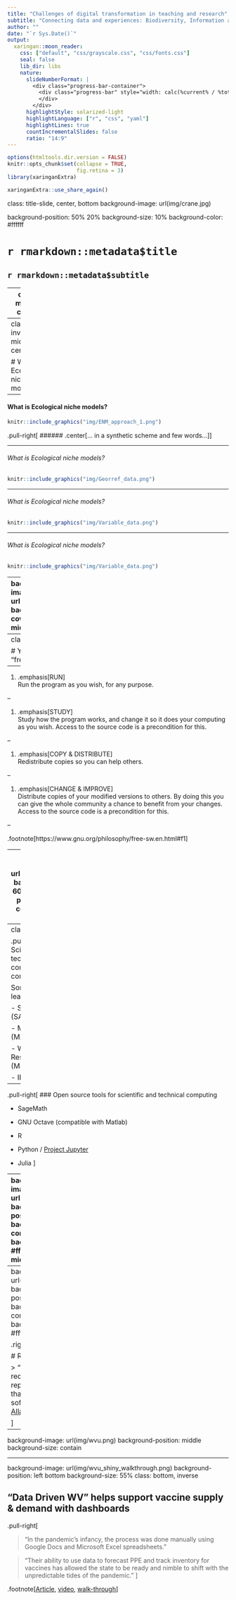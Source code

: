 ```yaml
---
title: "Challenges of digital transformation in teaching and research"
subtitle: "Connecting data and experiences: Biodiversity, Information and Communication Technologies in Brazil"
author: ""
date: "`r Sys.Date()`"
output:
  xaringan::moon_reader:
    css: ["default", "css/grayscale.css", "css/fonts.css"]
    seal: false 
    lib_dir: libs
    nature:
      slideNumberFormat: |
        <div class="progress-bar-container">
          <div class="progress-bar" style="width: calc(%current% / %total% * 100%);">
          </div>
        </div>
      highlightStyle: solarized-light
      highlightLanguage: ["r", "css", "yaml"]
      highlightLines: true
      countIncrementalSlides: false
      ratio: "14:9" 
---
```


```r
options(htmltools.dir.version = FALSE)
knitr::opts_chunk$set(collapse = TRUE,
                      fig.retina = 3)
library(xaringanExtra)
```

```r
xaringanExtra::use_share_again()
```

class: title-slide, center, bottom
background-image: url(img/crane.jpg) 

background-position: 50% 20%
background-size: 10%
background-color: #ffffff

# `r rmarkdown::metadata$title`

## `r rmarkdown::metadata$subtitle`

<!--`r rmarkdown::metadata$author` · [alison.rbind.io](https://alison.rbind.io/)--> 


---
class: middle, center

# What Am I Talk ?

### 1-Ecological niche models, a currently popular approach <br />
### 2-modleR <br />
### 3-Computational challanges<br />

---
class: inverse, middle, center

# What is Ecological niche models?

---
#### What is Ecological niche models? 

```r
knitr::include_graphics("img/ENM_approach_1.png")
```
.pull-right[
###### .center[... in a synthetic scheme and few words...]
]

---

###### What is Ecological niche models? 

```r
knitr::include_graphics("img/Georref_data.png")
```

---

###### What is Ecological niche models? 

```r
knitr::include_graphics("img/Variable_data.png")
```

---

###### What is Ecological niche models? 

```r
knitr::include_graphics("img/Variable_data.png")
```

---
background-image: url(img/donut.png)
background-size: cover
class: middle, center

# "Continuação da figura com esquema,<br> not free donuts."

.pull-left[
## .center[`r emo::ji("heavy_check_mark")`<br>`r fontawesome::fa("microphone-alt")`]
]

.pull-right[

## .center[`r emo::ji("heavy_multiplication_x")`<br>`r fontawesome::fa("money-bill-alt")`]
]

???

Richard Stallman summarized the nature of *libre* in a slogan that I'll adapt here

Both meanings of free are relevant here!


---
class: middle

# You as a user are "free" to...


--

1. .emphasis[RUN]<br>Run the program as you wish, for any purpose.

--

1. .emphasis[STUDY]<br>Study how the program works, and change it so it does your computing as you wish. Access to the source code is a precondition for this.

--

1. .emphasis[COPY & DISTRIBUTE]<br>Redistribute copies so you can help others.

--

1. .emphasis[CHANGE & IMPROVE]<br>Distribute copies of your modified versions to others. By doing this you can give the whole community a chance to benefit from your changes. Access to the source code is a precondition for this.

--

.footnote[https://www.gnu.org/philosophy/free-sw.en.html#f1]

---
background-image: url(img/puppy.png)
background-size: 60%
background-position: bottom center
class: top center


# "Think free as in a free puppy?"


---
class: middle

.pull-left[
### Scientific & technical computing companies

Some traditional leaders:

- SAS Institute (SAS/JMP)

- MathWorks (MATLAB)

- Wolfram Research (Mathematica)

- IBM (SPSS)
]

--

.pull-right[
### Open source tools for scientific and technical computing 

- SageMath

- GNU Octave (compatible with Matlab)

- R 

- Python / [Project Jupyter](https://jupyter.org/)

- Julia
]



---
background-image: url(img/cranes.jpg)
background-position: left
background-size: contain
background-color: #ffffff
class: middle

.right-column[

# Benefits of FLOSS

- actual functionality

- accessibility

- resiliency

- participatory

- reproducibility
]

???

A single software vendor is fundamentally incapable of keeping up with the breadth and depth of methodological innovation that occurs in science.

---
background-image: url(img/cranes.jpg)
background-position: left
background-size: contain
background-color: #ffffff
class: middle

.right-column[

# Reproducibility

> "The baseline requirement for reproducibility is that I can run your software!"
>
> [J.J. Allaire](https://youtu.be/DskltmWKOVY)


]

---
background-image: url(img/wvu.png)
background-position: middle
background-size: contain

---
background-image: url(img/wvu_shiny_walkthrough.png)
background-position: left bottom
background-size: 55%
class: bottom, inverse

## "Data Driven WV" helps support vaccine supply & demand with dashboards

.pull-right[

> "In the pandemic’s infancy, the process was done manually using Google Docs and Microsoft Excel spreadsheets."

> "Their ability to use data to forecast PPE and track inventory for vaccines has allowed the state to be ready and nimble to shift with the unpredictable tides of the pandemic."
]

.footnote[[Article](https://www.wvnews.com/data-science-from-wvu-helping-support-vaccine-supply-demand/article_c5aa5c17-a015-58dd-9d4a-605164010d68.html), [video](https://www.youtube.com/watch?v=CYilc-rEgjg), [walk-through](https://www.youtube.com/watch?v=T2DzDs0ksZY)]
